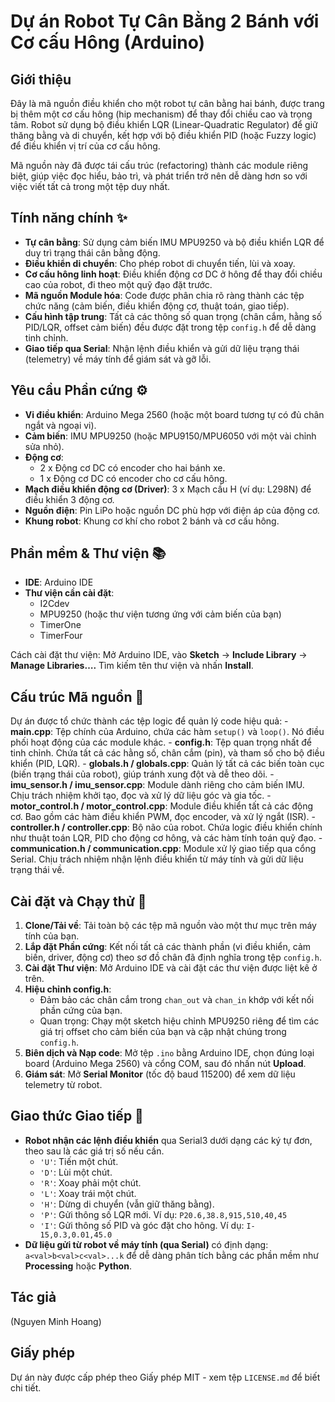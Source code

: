 # Dự án Robot Tự Cân Bằng 2 Bánh với Cơ cấu Hông (Arduino)

## Giới thiệu
Đây là mã nguồn điều khiển cho một robot tự cân bằng hai bánh, được trang bị thêm một cơ cấu hông (hip mechanism) để thay đổi chiều cao và trọng tâm. Robot sử dụng bộ điều khiển LQR (Linear-Quadratic Regulator) để giữ thăng bằng và di chuyển, kết hợp với bộ điều khiển PID (hoặc Fuzzy logic) để điều khiển vị trí của cơ cấu hông.

Mã nguồn này đã được tái cấu trúc (refactoring) thành các module riêng biệt, giúp việc đọc hiểu, bảo trì, và phát triển trở nên dễ dàng hơn so với việc viết tất cả trong một tệp duy nhất.

## Tính năng chính ✨
- **Tự cân bằng**: Sử dụng cảm biến IMU MPU9250 và bộ điều khiển LQR để duy trì trạng thái cân bằng động.
- **Điều khiển di chuyển**: Cho phép robot di chuyển tiến, lùi và xoay.
- **Cơ cấu hông linh hoạt**: Điều khiển động cơ DC ở hông để thay đổi chiều cao của robot, đi theo một quỹ đạo đặt trước.
- **Mã nguồn Module hóa**: Code được phân chia rõ ràng thành các tệp chức năng (cảm biến, điều khiển động cơ, thuật toán, giao tiếp).
- **Cấu hình tập trung**: Tất cả các thông số quan trọng (chân cắm, hằng số PID/LQR, offset cảm biến) đều được đặt trong tệp `config.h` để dễ dàng tinh chỉnh.
- **Giao tiếp qua Serial**: Nhận lệnh điều khiển và gửi dữ liệu trạng thái (telemetry) về máy tính để giám sát và gỡ lỗi.

## Yêu cầu Phần cứng ⚙️
- **Vi điều khiển**: Arduino Mega 2560 (hoặc một board tương tự có đủ chân ngắt và ngoại vi).
- **Cảm biến**: IMU MPU9250 (hoặc MPU9150/MPU6050 với một vài chỉnh sửa nhỏ).
- **Động cơ**:
  - 2 x Động cơ DC có encoder cho hai bánh xe.
  - 1 x Động cơ DC có encoder cho cơ cấu hông.
- **Mạch điều khiển động cơ (Driver)**: 3 x Mạch cầu H (ví dụ: L298N) để điều khiển 3 động cơ.
- **Nguồn điện**: Pin LiPo hoặc nguồn DC phù hợp với điện áp của động cơ.
- **Khung robot**: Khung cơ khí cho robot 2 bánh và cơ cấu hông.

## Phần mềm & Thư viện 📚
- **IDE**: Arduino IDE
- **Thư viện cần cài đặt**:
  - I2Cdev
  - MPU9250 (hoặc thư viện tương ứng với cảm biến của bạn)
  - TimerOne
  - TimerFour

Cách cài đặt thư viện: Mở Arduino IDE, vào **Sketch** -> **Include Library** -> **Manage Libraries....** Tìm kiếm tên thư viện và nhấn **Install**.

## Cấu trúc Mã nguồn 📁
Dự án được tổ chức thành các tệp logic để quản lý code hiệu quả:
- **main.cpp**: Tệp chính của Arduino, chứa các hàm `setup()` và `loop()`. Nó điều phối hoạt động của các module khác.
- **config.h**: Tệp quan trọng nhất để tinh chỉnh. Chứa tất cả các hằng số, chân cắm (pin), và tham số cho bộ điều khiển (PID, LQR).
- **globals.h / globals.cpp**: Quản lý tất cả các biến toàn cục (biến trạng thái của robot), giúp tránh xung đột và dễ theo dõi.
- **imu_sensor.h / imu_sensor.cpp**: Module dành riêng cho cảm biến IMU. Chịu trách nhiệm khởi tạo, đọc và xử lý dữ liệu góc và gia tốc.
- **motor_control.h / motor_control.cpp**: Module điều khiển tất cả các động cơ. Bao gồm các hàm điều khiển PWM, đọc encoder, và xử lý ngắt (ISR).
- **controller.h / controller.cpp**: Bộ não của robot. Chứa logic điều khiển chính như thuật toán LQR, PID cho động cơ hông, và các hàm tính toán quỹ đạo.
- **communication.h / communication.cpp**: Module xử lý giao tiếp qua cổng Serial. Chịu trách nhiệm nhận lệnh điều khiển từ máy tính và gửi dữ liệu trạng thái về.

## Cài đặt và Chạy thử 🚀
1. **Clone/Tải về**: Tải toàn bộ các tệp mã nguồn vào một thư mục trên máy tính của bạn.
2. **Lắp đặt Phần cứng**: Kết nối tất cả các thành phần (vi điều khiển, cảm biến, driver, động cơ) theo sơ đồ chân đã định nghĩa trong tệp `config.h`.
3. **Cài đặt Thư viện**: Mở Arduino IDE và cài đặt các thư viện được liệt kê ở trên.
4. **Hiệu chỉnh config.h**:
   - Đảm bảo các chân cắm trong `chan_out` và `chan_in` khớp với kết nối phần cứng của bạn.
   - Quan trọng: Chạy một sketch hiệu chỉnh MPU9250 riêng để tìm các giá trị offset cho cảm biến của bạn và cập nhật chúng trong `config.h`.
5. **Biên dịch và Nạp code**: Mở tệp `.ino` bằng Arduino IDE, chọn đúng loại board (Arduino Mega 2560) và cổng COM, sau đó nhấn nút **Upload**.
6. **Giám sát**: Mở **Serial Monitor** (tốc độ baud 115200) để xem dữ liệu telemetry từ robot.

## Giao thức Giao tiếp 📡
- **Robot nhận các lệnh điều khiển** qua Serial3 dưới dạng các ký tự đơn, theo sau là các giá trị số nếu cần.
  - `'U'`: Tiến một chút.
  - `'D'`: Lùi một chút.
  - `'R'`: Xoay phải một chút.
  - `'L'`: Xoay trái một chút.
  - `'H'`: Dừng di chuyển (vẫn giữ thăng bằng).
  - `'P'`: Gửi thông số LQR mới. Ví dụ: `P20.6,38.8,915,510,40,45`
  - `'I'`: Gửi thông số PID và góc đặt cho hông. Ví dụ: `I-15,0.3,0.01,45.0`
  
- **Dữ liệu gửi từ robot về máy tính (qua Serial)** có định dạng: `a<val>b<val>c<val>...k` để dễ dàng phân tích bằng các phần mềm như **Processing** hoặc **Python**.

## Tác giả
(Nguyen Minh Hoang)

## Giấy phép
Dự án này được cấp phép theo Giấy phép MIT - xem tệp `LICENSE.md` để biết chi tiết.
